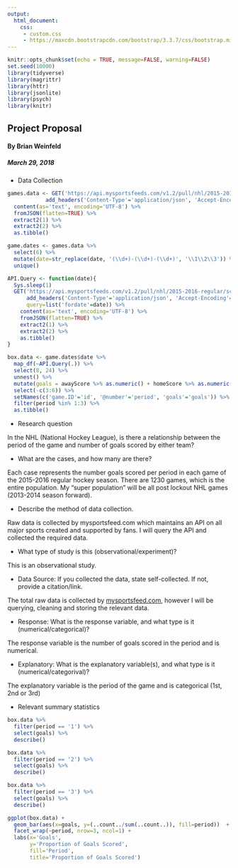 ```yaml
---
output: 
  html_document:
    css: 
     - custom.css
     - https://maxcdn.bootstrapcdn.com/bootstrap/3.3.7/css/bootstrap.min.css
---
```


```r
knitr::opts_chunk$set(echo = TRUE, message=FALSE, warning=FALSE)
set.seed(10000)
library(tidyverse)
library(magrittr)
library(httr)
library(jsonlite)
library(psych)
library(knitr)
```

<div class='jumbotron'>
  <h2 class='display-3 text-uppercase'>Project Proposal</h2>
  <h4 class='right text-uppercase'>By Brian Weinfeld</h4>
  <div class='clearfix'></div>
  <h5 class='right text-uppercase'>March 29, 2018</h5>
</div>

* Data Collection

```r
games.data <- GET('https://api.mysportsfeeds.com/v1.2/pull/nhl/2015-2016-regular/full_game_schedule.json', authenticate('njpsy', 'asdfasdf'), 
            add_headers('Content-Type'='application/json', 'Accept-Encoding'='gzip')) %>%
  content(as='text', encoding='UTF-8') %>%
  fromJSON(flatten=TRUE) %>%
  extract2(1) %>%
  extract2(2) %>%
  as.tibble()

game.dates <- games.data %>%
  select(6) %>%
  mutate(date=str_replace(date, '(\\d+)-(\\d+)-(\\d+)', '\\1\\2\\3')) %>%
  unique()

API.Query <- function(date){
  Sys.sleep(1)
  GET('https://api.mysportsfeeds.com/v1.2/pull/nhl/2015-2016-regular/scoreboard.json', authenticate('njpsy', 'asdfasdf'), 
      add_headers('Content-Type'='application/json', 'Accept-Encoding'='gzip'),
      query=list('fordate'=date)) %>%
    content(as='text', encoding='UTF-8') %>%
    fromJSON(flatten=TRUE) %>%
    extract2(1) %>%
    extract2(2) %>%
    as.tibble()
}

box.data <- game.dates$date %>%
  map_df(~API.Query(.)) %>%
  select(8, 24) %>%
  unnest() %>%
  mutate(goals = awayScore %>% as.numeric() + homeScore %>% as.numeric()) %>%
  select(-c(3:6)) %>%
  setNames(c('game.ID'='id', '@number'='period', 'goals'='goals')) %>%
  filter(period %in% 1:3) %>%
  as.tibble()
```

* Research question

In the NHL (National Hockey League), is there a relationship between the period of the game and number of goals scored by either team?

* What are the cases, and how many are there?

Each case represents the number goals scored per period in each game of the 2015-2016 regular hockey season. There are 1230 games, which is the entire population. My "super population" will be all post lockout NHL games (2013-2014 season forward). 

* Describe the method of data collection.

Raw data is collected by mysportsfeed.com which maintains an API on all major sports created and supported by fans. I will query the API and collected the required data.

* What type of study is this (observational/experiment)?

This is an observational study.

* Data Source: If you collected the data, state self-collected. If not, provide a citation/link.

The total raw data is collected by [mysportsfeed.com](https://mysportsfeed.com), however I will be querying, cleaning and storing the relevant data.

* Response: What is the response variable, and what type is it (numerical/categorical)?

The response variable is the number of goals scored in the period and is numerical.

* Explanatory: What is the explanatory variable(s), and what type is it (numerical/categorival)?

The explanatory variable is the period of the game and is categorical (1st, 2nd or 3rd)

* Relevant summary statistics

```r
box.data %>%
  filter(period == '1') %>%
  select(goals) %>%
  describe()

box.data %>%
  filter(period == '2') %>%
  select(goals) %>%
  describe()

box.data %>%
  filter(period == '3') %>%
  select(goals) %>%
  describe()

ggplot(box.data) +
  geom_bar(aes(x=goals, y=(..count../sum(..count..)), fill=period))  +
  facet_wrap(~period, nrow=3, ncol=1) +
  labs(x='Goals', 
       y='Proportion of Goals Scored',
       fill='Period',
       title='Proportion of Goals Scored')
```